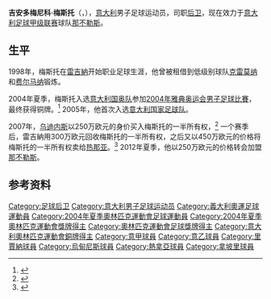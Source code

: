 {{Infobox football biography
 | name           = 吉安多梅尼科·梅斯托<br>Giandomenico Mesto
 | fullname           = Giandomenico Mesto
 | image                = Mesto Napoli.jpg
 | birth_date          = {{Birth date and age|1982|5|25}}
 | birth_place = [[意大利|意大利]][[Monopoli|莫诺波利]]
 | currentclub          = [[那不勒斯足球俱乐部|那不勒斯]]
 | clubnumber           = 16
 | position             = [[后卫_(足球)|后卫]]
 | height = {{height|m=1.81}}
 | years1   = 1998–2007 | clubs1   = [[雷吉納足球俱樂部|雷吉納]] | caps1   = 138 | goals1   = 1
 | years2   = 2000–2001 | clubs2   = → [[U.S._Cremonese|克雷莫纳]] (租借) | caps2   = 19 | goals2   = 0
 | years3   = 2001–2002 | clubs3   = → [[Fermana_F.C.|费尔马纳]] (租借) | caps3   = 31 | goals3   = 6
 | years4   = 2007–2008 | clubs4   = [[乌迪内斯足球俱乐部|乌迪内斯]]  | caps4   = 28 | goals4   = 2
 | years5   = 2008–2012 | clubs5   = [[热那亚板球与足球俱乐部|热那亚]] | caps5   = 132 | goals5   = 8
 | years6   = 2012–     | clubs6   = [[那不勒斯足球俱乐部|那不勒斯]] | caps6   = 16 | goals6   = 1
 | nationalyears1   = 2005– | nationalteam1   = [[意大利国家足球队|意大利]] | nationalcaps1   = 3 | nationalgoals1   = 0
 | club-update          = 2013年8月1日
 | nationalteam-update  = 2013年8月1日
| medaltemplates = {{MedalCountry|{{flagicon|ITA}} [[意大利|意大利]]}}
{{MedalSport|男子[[足球|足球]]}}
{{MedalCompetition|[[奧林匹克運動會|奧林匹克運動會]]}}
{{MedalBronze | [[2004年夏季奧林匹克運動會|2004年 雅典]] | [[2004年夏季奧林匹克運動會足球比賽|团队]]}}
}}
'''吉安多梅尼科·梅斯托'''（{{lang-it|Giandomenico Mesto}}，{{bd|1982年|5月25日|catIdx=Mesto, Giandomenico}}），[[意大利|意大利]]男子足球运动员，司职[[后卫_(足球)|后卫]]，现在效力于[[意大利足球甲级联赛|意大利足球甲级联赛]]球队[[那不勒斯足球俱乐部|那不勒斯]]。

== 生平 ==
1998年，梅斯托在[[雷吉納足球俱樂部|雷吉納]]开始职业足球生涯，他曾被租借到低级别球队[[U.S._Cremonese|克雷莫纳]]和[[Fermana_F.C.|费尔马纳]]锻炼。

2004年夏季，梅斯托入选[[意大利23岁以下国家足球队|意大利国奥队]]参加[[2004年雅典奥运会|2004年雅典奥运会]][[2004年夏季奧林匹克運動會男子足球比賽|男子足球比賽]]，最终获得铜牌。<ref>{{cite web|publisher=Sports Reference|title=Giandomenico Mesto Biography and Statistics|url=http://www.sports-reference.com/olympics/athletes/me/giandomencio-mesto-1.html|accessdate=2009-10-28}}{{Dead link|date=2020年6月 |bot=InternetArchiveBot |fix-attempted=yes }}</ref> 2005年，他首次入选[[意大利国家足球队|意大利国家足球队]]。

2007年，[[乌迪内斯足球俱乐部|乌迪内斯]]以250万欧元的身价买入梅斯托的一半所有权，<ref>{{Cite web |url=http://sports.sina.com.cn/g/2007-08-25/12243126746.shtml |title=五星级转会打造强大黑马 乌迪内斯黄金三叉戟堪比豪门 |access-date=2013-09-27 |archive-date=2019-08-03 |archive-url=https://web.archive.org/web/20190803041034/http://sports.sina.com.cn/g/2007-08-25/12243126746.shtml |dead-url=no }}</ref> 一个赛季后，雷吉納用300万欧元回收梅斯托的一半所有权，之后又以450万欧元的价格将梅斯托的一半所有权卖给[[热那亚板球与足球俱乐部|热那亚]]。<ref>{{Cite web |url=http://sports.qq.com/a/20080805/000026_1.htm |title=意甲夏季转会一览：米兰南美淘宝 国米揽大将 |access-date=2013-09-27 |archive-date=2013-10-03 |archive-url=https://web.archive.org/web/20131003054703/http://sports.qq.com/a/20080805/000026_1.htm |dead-url=no }}</ref> 2012年夏季，他以250万欧元的价格转会加盟[[那不勒斯足球俱乐部|那不勒斯]]。

==参考资料==
{{reflist}}

{{Authority control}}
{{DEFAULTSORT:Mesto, Giandomenico}}
[[Category:足球后卫|Category:足球后卫]]
[[Category:意大利男子足球运动员|Category:意大利男子足球运动员]]
[[Category:義大利奧運足球運動員|Category:義大利奧運足球運動員]]
[[Category:2004年夏季奧林匹克運動會足球運動員|Category:2004年夏季奧林匹克運動會足球運動員]]
[[Category:2004年夏季奧林匹克運動會獎牌得主|Category:2004年夏季奧林匹克運動會獎牌得主]]
[[Category:奧林匹克運動會足球獎牌得主|Category:奧林匹克運動會足球獎牌得主]]
[[Category:意大利奧林匹克運動會銅牌得主|Category:意大利奧林匹克運動會銅牌得主]]
[[Category:意甲球員|Category:意甲球員]]
[[Category:意乙球員|Category:意乙球員]]
[[Category:里賈納球員|Category:里賈納球員]]
[[Category:烏甸尼斯球員|Category:烏甸尼斯球員]]
[[Category:熱拿亞球員|Category:熱拿亞球員]]
[[Category:拿坡里球員|Category:拿坡里球員]]